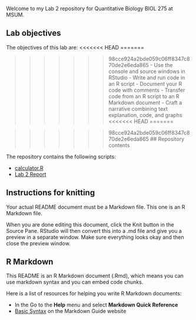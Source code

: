 
Welcome to my Lab 2 repository for Quantitative Biology BIOL 275 at MSUM.

## Lab objectives

The objectives of this lab are:
<<<<<<< HEAD
=======

>>>>>>> 98cce924a2bde059c06ff8347c870de2e6eda865
- Use the console and source windows in RStudio
- Write and run code in an R script
- Document your R code with comments
- Transfer code from an R script to an R Markdown document
- Craft a narrative combining text explanation, code, and graphs
<<<<<<< HEAD
=======


>>>>>>> 98cce924a2bde059c06ff8347c870de2e6eda865
## Repository contents

The repository contains the following scripts:

- [calculator.R](calculator.R)
- [Lab 2 Report](assignment.md)

## Instructions for knitting

Your actual README document must be a Markdown file. This one is an R Markdown file.

When you are done editing this document, click the Knit button in the Source Pane. RStudio will then convert this into a .md file and give you a preview in a separate window. Make sure everything looks okay and then close the preview window.

## R Markdown

This README is an R Markdown document (.Rmd), which means you can use markdown syntax and you can embed code chunks.

Here is a list of resources for helping you write R Markdown documents:

- In the Go to the **Help** menu and select **Markdown Quick Reference**
- [Basic Syntax](https://www.markdownguide.org/basic-syntax/) on the Markdown Guide website


